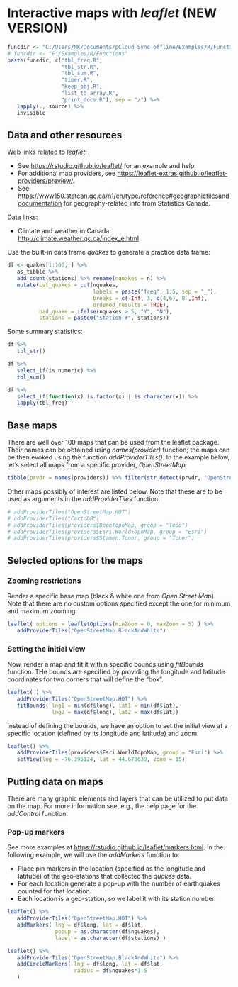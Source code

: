 
# Interactive maps with *leaflet* (NEW VERSION)

```r
funcdir <- "C:/Users/MK/Documents/pCloud_Sync_offline/Examples/R/Functions"
# funcdir <- "F:/Examples/R/Functions"
paste(funcdir, c("tbl_freq.R",
                 "tbl_str.R",
                 "tbl_sum.R",
                 "timer.R",
                 "keep_obj.R",
                 "list_to_array.R",
                 "print_docs.R"), sep = "/") %>%
   lapply(., source) %>%
   invisible
```


## Data and other resources

Web links related to *leaflet*:

* See <https://rstudio.github.io/leaflet/> for an example and help.
* For additional map providers, see <https://leaflet-extras.github.io/leaflet-providers/preview/>.
* See <https://www150.statcan.gc.ca/n1/en/type/reference#geographicfilesanddocumentation> for geography-related info from Statistics Canada.

Data links:

* Climate and weather in Canada: <http://climate.weather.gc.ca/index_e.html>

Use the built-in data frame *quakes* to generate a practice data frame:
```r
df <- quakes[1:100, ] %>%
   as_tibble %>% 
   add_count(stations) %>% rename(nquakes = n) %>% 
   mutate(cat_quakes = cut(nquakes,
                           labels = paste("freq", 1:5, sep = "_"),
                           breaks = c(-Inf, 3, c(4,6), 8 ,Inf),
                           ordered_results = TRUE),
          bad_quake = ifelse(nquakes > 5, "Y", "N"),
          stations = paste0("Station #", stations))
```

Some summary statistics:
```r
df %>%
   tbl_str()

df %>%
   select_if(is.numeric) %>%
   tbl_sum()

df %>%
   select_if(function(x) is.factor(x) | is.character(x)) %>%
   lapply(tbl_freq)
```


## Base maps

There are well over 100 maps that can be used from the leaflet package. Their names can be obtained using *names(provider)* function; the maps can be then evoked using the function *addProviderTiles()*. In the example below, let's select all maps from a specific provider, *OpenStreetMap*:
```r
tibble(prvdr = names(providers)) %>% filter(str_detect(prvdr, "OpenStreetMap"))
```

Other maps possibly of interest are listed below. Note that these are to be used as arguments in the *addProviderTiles* function.
```r
# addProviderTiles("OpenStreetMap.HOT")
# addProviderTiles("CartoDB")
# addProviderTiles(providers$OpenTopoMap, group = "Topo")
# addProviderTiles(providers$Esri.WorldTopoMap, group = "Esri")
# addProviderTiles(providers$Stamen.Toner, group = "Toner")
```


## Selected options for the maps


### Zooming restrictions

Render a specific base map (black & white one from *Open Street Map*). Note that there are no custom options specified except the one for minimum and maximum zooming:
```r
leaflet( options = leafletOptions(minZoom = 0, maxZoom = 5) ) %>% 
   addProviderTiles("OpenStreetMap.BlackAndWhite")
```


### Setting the initial view

Now, render a map and fit it within specific bounds using *fitBounds* function. THe bounds are specified by providing the longitude and latitude coordinates for two corners that will define the "box".
```r
leaflet( ) %>% 
   addProviderTiles("OpenStreetMap.HOT") %>%
   fitBounds( lng1 = min(df$long), lat1 = min(df$lat),
              lng2 = max(df$long), lat2 = max(df$lat))
```

Instead of defining the bounds, we have an option to set the initial view at a specific location (defined by its longitude and latitude) and zoom.
```r
leaflet() %>%
   addProviderTiles(providers$Esri.WorldTopoMap, group = "Esri") %>%
   setView(lng = -76.395124, lat = 44.678639, zoom = 15)
```


## Putting data on maps

There are many graphic elements and layers that can be utilized to put data on the map. For more information see, e.g., the help page for the *addControl* function.


### Pop-up markers

See more examples at <https://rstudio.github.io/leaflet/markers.html>. In the following example, we will use the *addMarkers* function to:

* Place pin markers in the location (specified as the longitude and latitude) of the geo-stations that collected the *quakes* data.
* For each location generate a pop-up with the number of earthquakes counted for that location.
* Each location is a geo-station, so we label it with its station number.

```r
leaflet() %>%
   addProviderTiles("OpenStreetMap.HOT") %>%
   addMarkers( lng = df$long, lat = df$lat,
               popup = as.character(df$nquakes),
               label = as.character(df$stations) )
```


```r
leaflet() %>%
   addProviderTiles("OpenStreetMap.BlackAndWhite") %>%
   addCircleMarkers( lng = df$long, lat = df$lat,
                     radius = df$nquakes*1.5
   )
```


